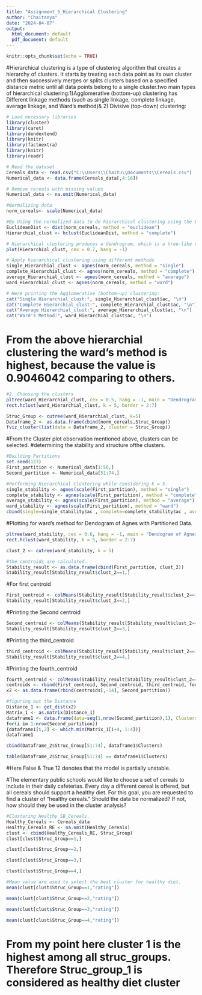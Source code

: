 ---
title: "Assignment_5_Hierarchical Clustering"
author: "Chaitanya"
date: "2024-04-07"
output:
  html_document: default
  pdf_document: default
---

```{r setup, include=FALSE}
knitr::opts_chunk$set(echo = TRUE)
```

#Hierarchical clustering is a type of clustering algorithm that creates a hierarchy of clusters. It starts by treating each data point as its own cluster and then successively merges or splits clusters based on a specified distance metric until all data points belong to a single cluster.two main types of hierarchical clustering:1)Agglomerative (bottom-up) clustering has Different linkage methods (such as single linkage, complete linkage, average linkage, and Ward's method)& 2) Divisive (top-down) clustering:


```{r}
# Load necessary libraries
library(cluster)
library(caret)
library(dendextend)
library(knitr)
library(factoextra)
library(knitr)
library(readr)
```


```{r}
# Read the dataset
Cereals_data <- read.csv("C:\\Users\\Chaitu\\Documents\\Cereals.csv")
Numerical_data <- data.frame(Cereals_data[,4:16])
```


```{r}
# Remove cereals with missing values
Numerical_data <- na.omit(Numerical_data)
```


```{r}
#Normalizing data
norm_cereals<- scale(Numerical_data)
```


```{r}
#By Using the normalized data to do hierarchical clustering using the Euclidean Dist technique.
EuclideanDist <- dist(norm_cereals, method = "euclidean")
Hierarchial_clust <- hclust(EuclideanDist, method = "complete")
```


```{r}
# Hierarchical clustering produces a dendrogram, which is a tree-like diagram that illustrates the arrangement of the clusters.
plot(Hierarchial_clust, cex = 0.7, hang = -1)
```


```{r}
# Apply hierarchical clustering using different methods
single_Hierarchial_clust <- agnes(norm_cereals, method = "single")
complete_Hierarchial_clust <- agnes(norm_cereals, method = "complete")
average_Hierarchial_clust <- agnes(norm_cereals, method = "average")
ward_Hierarchial_clust <- agnes(norm_cereals, method = "ward")
```


```{r}
# Here printing the Agglomerative (bottom-up) clustering:
cat("Single Hierarchial_clust:", single_Hierarchial_clust$ac, "\n")
cat("Complete Hierarchial_clust:", complete_Hierarchial_clust$ac, "\n")
cat("Average Hierarchial_clust:", average_Hierarchial_clust$ac, "\n")
cat("Ward's Method:", ward_Hierarchial_clust$ac, "\n")
```
# From the above hierarchial clustering the ward's method is highest, because the value is 0.9046042 comparing to others.

```{r}
#2. Choosing the clusters
pltree(ward_Hierarchial_clust, cex = 0.5, hang = -1, main = "Dendrogram of agnes (Using Ward)")
rect.hclust(ward_Hierarchial_clust, k = 5, border = 2:7)
```


```{r}
Struc_Group <- cutree(ward_Hierarchial_clust, k=5)
Dataframe_2 <- as.data.frame(cbind(norm_cereals,Struc_Group))
fviz_cluster(list(data = Dataframe_2, cluster = Struc_Group))

```
#From the Cluster plot observation mentioned above, clusters can be selected. 
#determining the stability and structure ofthe clusters.
```{r}
#Building Partitions
set.seed(123)
First_partition <- Numerical_data[1:50,]
Second_partition <- Numerical_data[51:74,]
```

```{r}
#Performing Hierarchical Clustering while considering k = 5.
single_stability <- agnes(scale(First_partition), method = "single")
complete_stability <- agnes(scale(First_partition), method = "complete")
average_stability <- agnes(scale(First_partition), method = "average")
ward_stability <- agnes(scale(First_partition), method = "ward")
cbind(single=single_stability$ac , complete=complete_stability$ac , average= average_stability$ac , ward= ward_stability$ac)
```
#Plotting for ward's method for Dendogram of Agnes with Partitioned Data.
```{r}
pltree(ward_stability, cex = 0.6, hang = -1, main = "Dendogram of Agnes with Partitioned Data (Using Ward)")
rect.hclust(ward_stability, k = 5, border = 2:7)
```

```{r}
clust_2 <- cutree(ward_stability, k = 5)

#the centroids are calculated.
Stability_result <- as.data.frame(cbind(First_partition, clust_2))
Stability_result[Stability_result$clust_2==1,]

```

#For first centroid
```{r}
First_centroid <- colMeans(Stability_result[Stability_result$clust_2==1,])
Stability_result[Stability_result$clust_2==2,]
```
#Printing the Second centroid
```{r}
Second_centroid <- colMeans(Stability_result[Stability_result$clust_2==2,])
Stability_result[Stability_result$clust_2==3,]
```

#Printing the third_centroid
```{r}
third_centroid <- colMeans(Stability_result[Stability_result$clust_2==3,])
Stability_result[Stability_result$clust_2==4,]

```

#Printing the fourth_centroid
```{r}
fourth_centroid <- colMeans(Stability_result[Stability_result$clust_2==4,])
centroids <- rbind(First_centroid, Second_centroid, third_centroid, fourth_centroid)
x2 <- as.data.frame(rbind(centroids[,-14], Second_partition))

```

```{r}
#figuring out the Distance
Distance_1 <- get_dist(x2)
Matrix_1 <- as.matrix(Distance_1)
dataframe1 <- data.frame(data=seq(1,nrow(Second_partition),1), Clusters = rep(0,nrow(Second_partition)))
for(i in 1:nrow(Second_partition))
{dataframe1[i,2] <- which.min(Matrix_1[i+4, 1:4])}
dataframe1
```

```{r}
cbind(Dataframe_2$Struc_Group[51:74], dataframe1$Clusters)
```

```{r}
table(Dataframe_2$Struc_Group[51:74] == dataframe1$Clusters)

```
#Here False & True 12 denotes that the model is partially unstable.

#The elementary public schools would like to choose a set of cereals to include in their daily cafeterias. Every day a different cereal is offered, but all cereals should support a healthy diet. For this goal, you are requested to find a cluster of “healthy cereals.” Should the data be normalized? If not, how should they be used in the cluster analysis?
```{r}
#Clustering Healthy SB_Cereals.
Healthy_Cereals <- Cereals_data
Healthy_Cereals_RE <- na.omit(Healthy_Cereals)
clust <- cbind(Healthy_Cereals_RE, Struc_Group)
clust[clust$Struc_Group==1,]

```

```{r}
clust[clust$Struc_Group==2,]

```
```{r}
clust[clust$Struc_Group==3,]
```

```{r}
clust[clust$Struc_Group==4,]
```

```{r}
#Mean value are used to select the best cluster for healthy diet.
mean(clust[clust$Struc_Group==1,"rating"])
```
```{r}
mean(clust[clust$Struc_Group==2,"rating"])
```

```{r}
mean(clust[clust$Struc_Group==3,"rating"])
```
```{r}
mean(clust[clust$Struc_Group==4,"rating"])

```
# From my point here cluster 1 is the highest among all struc_groups. Therefore Struc_group_1 is considered as healthy diet cluster
 